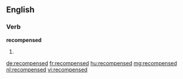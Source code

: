 ==English==

===Verb===
'''recompensed'''

# {{past of|recompense}}

[[de:recompensed]]
[[fr:recompensed]]
[[hu:recompensed]]
[[mg:recompensed]]
[[nl:recompensed]]
[[vi:recompensed]]